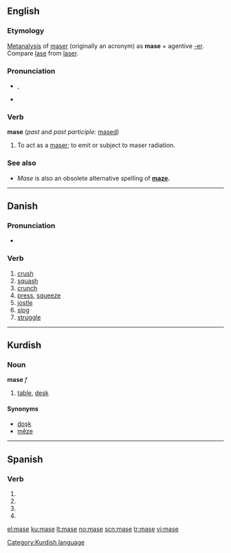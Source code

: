 ==English==

===Etymology===
[[Metanalysis]] of [[maser]] (originally an acronym) as '''mase''' + agentive [[-er]].  Compare [[lase]] from [[laser]].

===Pronunciation===
* {{a|GenAm}} {{IPA|/meɪz/}}, {{SAMPA|/meIz/}}
* {{rhymes|eɪz}}

===Verb===
'''mase''' (''past'' and ''past participle:'' [[mased]])

# To act as a [[maser]]; to emit or subject to maser radiation.

===See also===
* ''Mase'' is also an obsolete alternative spelling of '''[[maze]].'''

----

==Danish==

===Pronunciation===
* {{IPA|/maːsə/|[ˈmœːsə]|lang=da}}

===Verb===
{{infl|da|verb|imperative|mas|present|maser|past|maste|or|masede|past participle|mast|or|maset}}

# [[crush]]
# [[squash]]
# [[crunch]]
# [[press]], [[squeeze]]
# [[jostle]]
# [[slog]]
# [[struggle]]

----

==Kurdish==

===Noun===
'''mase''' ''f''

# [[table]], [[desk]]

====Synonyms====
* [[doşk]]
* [[mêze]]

[[Category:Kurdish language]]

----

==Spanish==

===Verb===
{{es-verb-form|masar}}

# {{es-verb form of|ending=ar|mood=imperative|pers=2|formal=yes|number=singular|[[masar]]}}
# {{es-verb form of|ending=ar|mood=subjunctive|tense=present|pers=1|number=singular|[[masar]]}}
# {{es-verb form of|ending=ar|mood=subjunctive|tense=present|pers=2|formal=yes|number=singular|[[masar]]}}
# {{es-verb form of|ending=ar|mood=subjunctive|tense=present|pers=3|number=singular|[[masar]]}}

[[el:mase]]
[[ku:mase]]
[[lt:mase]]
[[no:mase]]
[[scn:mase]]
[[tr:mase]]
[[vi:mase]]